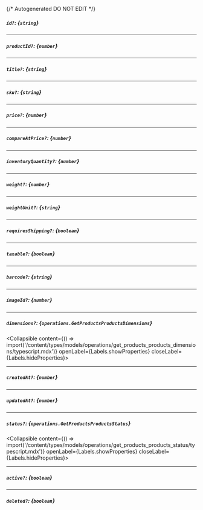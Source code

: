 {/* Autogenerated DO NOT EDIT  */}

##### `id?`: *{`string`}*

---
##### `productId?`: *{`number`}*

---
##### `title?`: *{`string`}*

---
##### `sku?`: *{`string`}*

---
##### `price?`: *{`number`}*

---
##### `compareAtPrice?`: *{`number`}*

---
##### `inventoryQuantity?`: *{`number`}*

---
##### `weight?`: *{`number`}*

---
##### `weightUnit?`: *{`string`}*

---
##### `requiresShipping?`: *{`boolean`}*

---
##### `taxable?`: *{`boolean`}*

---
##### `barcode?`: *{`string`}*

---
##### `imageId?`: *{`number`}*

---
##### `dimensions?`: *{`operations.GetProductsProductsDimensions`}*
<Collapsible content={() => import('/content/types/models/operations/get_products_products_dimensions/typescript.mdx')} openLabel={Labels.showProperties} closeLabel={Labels.hideProperties}>
</Collapsible>

---
##### `createdAt?`: *{`number`}*

---
##### `updatedAt?`: *{`number`}*

---
##### `status?`: *{`operations.GetProductsProductsStatus`}*
<Collapsible content={() => import('/content/types/models/operations/get_products_products_status/typescript.mdx')} openLabel={Labels.showProperties} closeLabel={Labels.hideProperties}>
</Collapsible>

---
##### `active?`: *{`boolean`}*

---
##### `deleted?`: *{`boolean`}*


